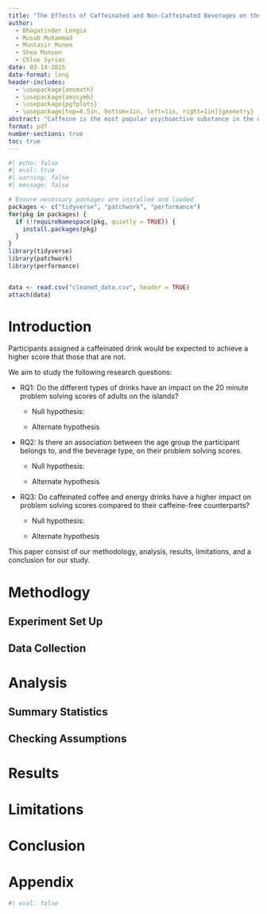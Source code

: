 ```yaml
---
title: "The Effects of Caffeinated and Non-Caffeinated Beverages on the Problem Solving Results of A Virtual Population"
author: 
  - Bhagatinder Longia 
  - Musab Muhammad 
  - Muntasir Munem 
  - Shea Munson 
  - Chloe Syriac
date: 03-14-2025
date-format: long
header-includes:
  - \usepackage{amsmath}
  - \usepackage{amssymb}
  - \usepackage{pgfplots}
  - \usepackage[top=0.5in, bottom=1in, left=1in, right=1in]{geometry}
abstract: "Caffeine is the most popular psychoactive substance in the world, particularly due to its widely known stimulating effects. As a stimulant, caffeine has mostly commonly been used to increase mental alertness. The goal of our is to determine if there is an association between caffeine use and problem solving skills. We collected data using The Islands, a virtual population for testing experiments. [summary of key findings]. [brief overview of results, improvments]."
format: pdf
number-sections: true
toc: true
---
```


```r
#| echo: false
#| eval: true
#| warning: false
#| message: false

# Ensure necessary packages are installed and loaded
packages <- c("tidyverse", "patchwork", "performance")
for(pkg in packages) {
  if (!requireNamespace(pkg, quietly = TRUE)) {
    install.packages(pkg)
  }
}
library(tidyverse)
library(patchwork)
library(performance)


data <- read.csv("cleaned_data.csv", header = TRUE)
attach(data)
```

# Introduction

Participants assigned a caffeinated drink would be expected to achieve a higher score that those that are not.

We aim to study the following research questions:

-   RQ1: Do the different types of drinks have an impact on the 20 minute problem solving scores of adults on the islands?

    -   Null hypothesis:

    -   Alternate hypothesis

-   RQ2: Is there an association between the age group the participant belongs to, and the beverage type, on their problem solving scores.

    -   Null hypothesis:

    -   Alternate hypothesis

-   RQ3: Do caffeinated coffee and energy drinks have a higher impact on problem solving scores compared to their caffeine-free counterparts?

    -   Null hypothesis:

    -   Alternate hypothesis

This paper consist of our methodology, analysis, results, limitations, and a conclusion for our study.

# Methodlogy
## Experiment Set Up
## Data Collection

# Analysis
## Summary Statistics
## Checking Assumptions

# Results

# Limitations

# Conclusion

# Appendix

```r
#| eval: false
```
